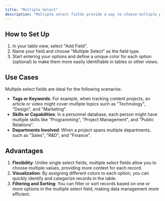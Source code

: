 ```yaml
---
title: "Multiple Select"
description: "Multiple select fields provide a way to choose multiple predefined options for each record. This field type is particularly useful in scenarios where records may need multiple tags, categories, or attributes."
---
```


## How to Set Up

1. In your table view, select "Add Field".
2. Name your field and choose "Multiple Select" as the field type.
3. Start entering your options and define a unique color for each option (optional) to make them more easily identifiable in tables or other views.

## Use Cases

Multiple select fields are ideal for the following scenarios:

* **Tags or Keywords**: For example, when tracking content projects, an article or video might cover multiple topics such as "Technology", "Design", and "Marketing".
* **Skills or Capabilities**: In a personnel database, each person might have multiple skills like "Programming", "Project Management", and "Public Relations".
* **Departments Involved**: When a project spans multiple departments, such as "Sales", "R&D", and "Finance".

## Advantages

1. **Flexibility**: Unlike single select fields, multiple select fields allow you to choose multiple values, providing more context for each record.
2. **Visualization**: By assigning different colors to each option, you can quickly identify and categorize records in the table.
3. **Filtering and Sorting**: You can filter or sort records based on one or more options in the multiple select field, making data management more efficient.
